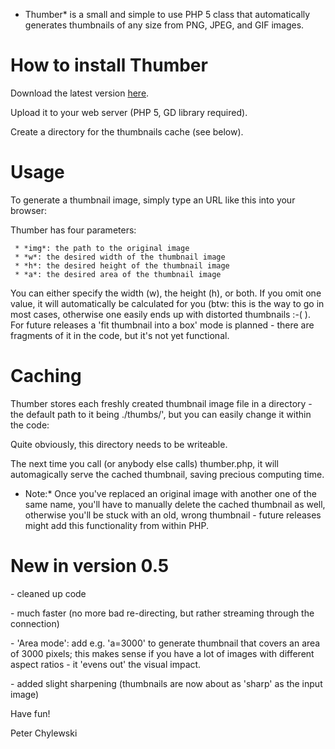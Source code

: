 *Thumber* is a small and simple to use PHP 5 class that automatically generates thumbnails of any size from PNG, JPEG, and GIF images.


= How to install Thumber =

Download the latest version [http://code.google.com/p/phpthumbmaker/downloads/list here].

Upload it to your web server (PHP 5, GD library required).

Create a directory for the thumbnails cache (see below).

= Usage =

To generate a thumbnail image, simply type an URL like this into your browser:

{{{http://yourserver.org/thumber.php?img=images/abc.png&h=200}}}

Thumber has four parameters:

  * *img*: the path to the original image
  * *w*: the desired width of the thumbnail image
  * *h*: the desired height of the thumbnail image
  * *a*: the desired area of the thumbnail image

You can either specify the width (w), the height (h), or both. If you omit one value, it will automatically be calculated for you (btw: this is the way to go in most cases, otherwise one easily ends up with distorted thumbnails :-(  ). For future releases a 'fit thumbnail into a box' mode is planned - there are fragments of it in the code, but it's not yet functional.

= Caching =

Thumber stores each freshly created thumbnail image file in a directory - the default path to it being ./thumbs/', but you can easily change it within the code:

{{{define('PATH_TO_THUMBS', './thumbs/');}}}

Quite obviously, this directory needs to be writeable.

The next time you call (or anybody else calls) thumber.php, it will automagically serve the cached thumbnail, saving precious computing time.

*Note:* Once you've replaced an original image with another one of the same name, you'll have to manually delete the cached thumbnail as well, otherwise you'll be stuck with an old, wrong thumbnail - future releases might add this functionality from within PHP.

= New in version 0.5 =

- cleaned up code

- much faster (no more bad re-directing, but rather streaming through the connection)

- 'Area mode': add e.g. 'a=3000' to generate thumbnail that covers an area of 3000 pixels; this makes sense if you have a lot of images with different aspect ratios - it 'evens out' the visual impact.

- added slight sharpening (thumbnails are now about as 'sharp' as the input image)


Have fun!

Peter Chylewski